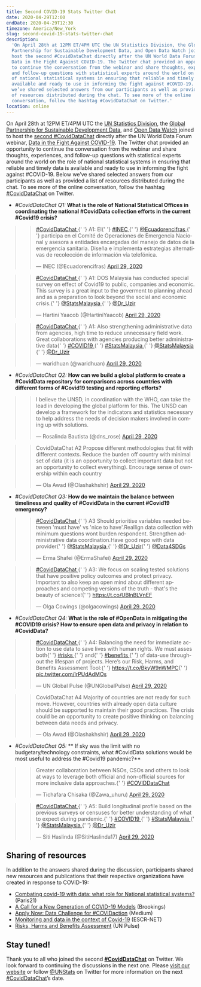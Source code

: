 ```yaml
---
title: Second COVID-19 Stats Twitter Chat
date: 2020-04-29T12:00
endDate: 2020-04-29T12:30
timezone: America/New_York
slug: second-covid-19-stats-twitter-chat
description:
  'On April 28th at 12PM ET/4PM UTC the UN Statistics Division, the Global
  Partnership for Sustainable Development Data, and Open Data Watch joined to
  host the second #CovidDataChat directly after the UN World Data Forum webinar,
  Data in the Fight Against COVID-19. The Twitter chat provided an opportunity
  to continue the conversation from the webinar and share thoughts, experiences,
  and follow-up questions with statistical experts around the world on the role
  of national statistical systems in ensuring that reliable and timely data is
  available and ready to use in informing the fight against #COVID-19. Below
  we’ve shared selected answers from our participants as well as provided a list
  of resources distributed during the chat. To see more of the online
  conversation, follow the hashtag #CovidDataChat on Twitter.'
location: online
---
```


On April 28th at 12PM ET/4PM UTC the
[UN Statistics Division](https://twitter.com/unstats?lang=en), the
[Global Partnership for Sustainable Development Data](https://twitter.com/data4SDGs),
and [Open Data Watch](https://twitter.com/opendatawatch) joined to host the
[second #CovidDataChat](https://twitter.com/hashtag/CovidDataChat) directly
after the UN World Data Forum webinar,
[Data in the Fight Against COVID-19](https://unstats.un.org/unsd/undataforum/webinar/index.html).
The Twitter chat provided an opportunity to continue the conversation from the
webinar and share thoughts, experiences, and follow-up questions with
statistical experts around the world on the role of national statistical systems
in ensuring that reliable and timely data is available and ready to use in
informing the fight against #COVID-19. Below we’ve shared selected answers from
our participants as well as provided a list of resources distributed during the
chat. To see more of the online conversation, follow the hashtag
[#CovidDataChat](https://twitter.com/hashtag/CovidDataChat) on Twitter.

- _\#CovidDataChat Q1:_ **What is the role of National Statistical Offices in
  coordinating the national #CovidData collection efforts in the current
  #Covid19 crisis?**

> <blockquote class="twitter-tweet">
>   <p lang="es" dir="ltr">
>     <a href="https://twitter.com/hashtag/CovidDataChat?src=hash&amp;ref_src=twsrc%5Etfw">
>       #CovidDataChat
>     </a>{' '}
>     A1: El{' '}
>     <a href="https://twitter.com/hashtag/INEC?src=hash&amp;ref_src=twsrc%5Etfw">
>       #INEC
>     </a>{' '}
>     <a href="https://twitter.com/Ecuadorencifras?ref_src=twsrc%5Etfw">
>       @Ecuadorencifras
>     </a>{' '}
>     participa en el Comité de Operaciones de Emergencia Nacional y asesora a
>     entidades encargadas del manejo de datos de la emergencia sanitaria.
>     Diseña e implementa estrategias alternativas de recolección de información
>     vía telefónica.
>   </p>
>   &mdash; INEC (@Ecuadorencifras) <a href="https://twitter.com/Ecuadorencifras/status/1255551117192237056?ref_src=twsrc%5Etfw">April 29, 2020</a>
> </blockquote> <script
>   async
>   src="https://platform.twitter.com/widgets.js"
>   charset="utf-8"
> ></script>

> <blockquote class="twitter-tweet">
>   <p lang="en" dir="ltr">
>     <a href="https://twitter.com/hashtag/CovidDataChat?src=hash&amp;ref_src=twsrc%5Etfw">
>       #CovidDataChat
>     </a>{' '}
>     A1: DOS Malaysia has conducted special survey on effect of Covid19 to
>     public, companies and economic. This survey is a great input to the
>     goverment to planning ahead and as a preparation to look beyond the social
>     and economic crisis.{' '}
>     <a href="https://twitter.com/StatsMalaysia?ref_src=twsrc%5Etfw">
>       @StatsMalaysia
>     </a>{' '}
>     <a href="https://twitter.com/Dr_Uzir?ref_src=twsrc%5Etfw">@Dr_Uzir</a>
>   </p>
>   &mdash; Hartini Yaacob (@HartiniYaacob) <a href="https://twitter.com/HartiniYaacob/status/1255531286287941632?ref_src=twsrc%5Etfw">April 29, 2020</a>
> </blockquote> <script
>   async
>   src="https://platform.twitter.com/widgets.js"
>   charset="utf-8"
> ></script>

> <blockquote class="twitter-tweet">
>   <p lang="en" dir="ltr">
>     <a href="https://twitter.com/hashtag/CovidDataChat?src=hash&amp;ref_src=twsrc%5Etfw">
>       #CovidDataChat
>     </a>{' '}
>     A1: Also strengthening administrative data from agencies, high time to
>     reduce unnecessary field work. Great collaborations with agencies
>     producing better administrative data{' '}
>     <a href="https://twitter.com/hashtag/COVID19?src=hash&amp;ref_src=twsrc%5Etfw">
>       #COVID19
>     </a>{' '}
>     <a href="https://twitter.com/hashtag/StatsMalaysia?src=hash&amp;ref_src=twsrc%5Etfw">
>       #StatsMalaysia
>     </a>{' '}
>     <a href="https://twitter.com/StatsMalaysia?ref_src=twsrc%5Etfw">
>       @StatsMalaysia
>     </a>{' '}
>     <a href="https://twitter.com/Dr_Uzir?ref_src=twsrc%5Etfw">@Dr_Uzir</a>
>   </p>
>   &mdash; waridhuan (@waridhuan) <a href="https://twitter.com/waridhuan/status/1255535153050316800?ref_src=twsrc%5Etfw">April 29, 2020</a>
> </blockquote> <script
>   async
>   src="https://platform.twitter.com/widgets.js"
>   charset="utf-8"
> ></script>

- _\#CovidDataChat Q2:_ **How can we build a global platform to create a
  #CovidData repository for comparisons across countries with different forms of
  #Covid19 testing and reporting efforts?**

> <blockquote class="twitter-tweet">
>   <p lang="en" dir="ltr">
>     I believe the UNSD, in coordination with the WHO, can take the lead in
>     developing the global platform for this. The UNSD can develop a framework
>     for the indicators and statistics necessary to help address the needs of
>     decision makers involved in coming up with solutions.
>   </p>
>   &mdash; Rosalinda Bautista (@dns_rose) <a href="https://twitter.com/dns_rose/status/1255536667328278529?ref_src=twsrc%5Etfw">April 29, 2020</a>
> </blockquote> <script
>   async
>   src="https://platform.twitter.com/widgets.js"
>   charset="utf-8"
> ></script>

> <blockquote class="twitter-tweet">
>   <p lang="en" dir="ltr">
>     CovidDataChat A2 Propose different methodologies that fit with different
>     contexts. Reduce the burden off country with minimal set of data (it is an
>     opportunity to collect important data but not an opportunity to collect
>     everything). Encourage sense of ownership within each country
>   </p>
>   &mdash; Ola Awad (@Olashakhshir) <a href="https://twitter.com/Olashakhshir/status/1255531756922568706?ref_src=twsrc%5Etfw">April 29, 2020</a>
> </blockquote> <script
>   async
>   src="https://platform.twitter.com/widgets.js"
>   charset="utf-8"
> ></script>

- _\#CovidDataChat Q3:_ **How do we maintain the balance between timeliness and
  quality of #CovidData in the current #Covid19 emergency?**

> <blockquote class="twitter-tweet">
>   <p lang="en" dir="ltr">
>     <a href="https://twitter.com/hashtag/CovidDataChat?src=hash&amp;ref_src=twsrc%5Etfw">
>       #CovidDataChat
>     </a>{' '}
>     A3 Should prioritise variables needed between &#39;must have&#39; vs
>     &#39;nice to have&#39;.Reallign data collection with minimum questions
>     wont burden respondent. Strengthen administrative data coordination.Have
>     good repo with data provider{' '}
>     <a href="https://twitter.com/StatsMalaysia?ref_src=twsrc%5Etfw">
>       @StatsMalaysia
>     </a>{' '}
>     <a href="https://twitter.com/Dr_Uzir?ref_src=twsrc%5Etfw">@Dr_Uzir</a>{' '}
>     <a href="https://twitter.com/Data4SDGs?ref_src=twsrc%5Etfw">@Data4SDGs</a>
>   </p>
>   &mdash; Erma Shafei (@ErmaShafei) <a href="https://twitter.com/ErmaShafei/status/1255540901897617408?ref_src=twsrc%5Etfw">April 29, 2020</a>
> </blockquote> <script
>   async
>   src="https://platform.twitter.com/widgets.js"
>   charset="utf-8"
> ></script>

> <blockquote class="twitter-tweet">
>   <p lang="en" dir="ltr">
>     <a href="https://twitter.com/hashtag/CovidDataChat?src=hash&amp;ref_src=twsrc%5Etfw">
>       #CovidDataChat
>     </a>{' '}
>     A3: We focus on scaling tested solutions that have positive policy
>     outcomes and protect privacy. Important to also keep an open mind about
>     different approaches and competing versions of the truth - that&#39;s the
>     beauty of science!{' '}
>     <a href="https://t.co/UBlnBLVnEF">https://t.co/UBlnBLVnEF</a>
>   </p>
>   &mdash; Olga Cowings (@olgacowings) <a href="https://twitter.com/olgacowings/status/1255535178585444356?ref_src=twsrc%5Etfw">April 29, 2020</a>
> </blockquote> <script
>   async
>   src="https://platform.twitter.com/widgets.js"
>   charset="utf-8"
> ></script>

- _\#CovidDataChat Q4:_ **What is the role of #OpenData in mitigating the
  #COVID19 crisis? How to ensure open data and privacy in relation to
  #CovidData?**

> <blockquote class="twitter-tweet">
>   <p lang="en" dir="ltr">
>     <a href="https://twitter.com/hashtag/CovidDataChat?src=hash&amp;ref_src=twsrc%5Etfw">
>       #CovidDataChat
>     </a>{' '}
>     A4: Balancing the need for immediate action to use data to save lives with
>     human rights. We must asses both{' '}
>     <a href="https://twitter.com/hashtag/risks?src=hash&amp;ref_src=twsrc%5Etfw">
>       #risks
>     </a>{' '}
>     and{' '}
>     <a href="https://twitter.com/hashtag/benefits?src=hash&amp;ref_src=twsrc%5Etfw">
>       #benefits
>     </a>{' '}
>     of data-use throughout the lifespan of projects. Here’s our Risk, Harms,
>     and Benefits Assessment Tool:{' '}
>     <a href="https://t.co/BkyW9nWMPC">https://t.co/BkyW9nWMPC</a>{' '}
>     <a href="https://t.co/lrPUdAdMOs">pic.twitter.com/lrPUdAdMOs</a>
>   </p>
>   &mdash; UN Global Pulse (@UNGlobalPulse) <a href="https://twitter.com/UNGlobalPulse/status/1255531629566668807?ref_src=twsrc%5Etfw">April 29, 2020</a>
> </blockquote> <script
>   async
>   src="https://platform.twitter.com/widgets.js"
>   charset="utf-8"
> ></script>

> <blockquote class="twitter-tweet">
>   <p lang="en" dir="ltr">
>     CovidDataChat A4 Majority of countries are not ready for such move.
>     However, countries with already open data culture should be supported to
>     maintain their good practices. The crisis could be an opportunity to
>     create positive thinking on balancing between data needs and privacy.
>   </p>
>   &mdash; Ola Awad (@Olashakhshir) <a href="https://twitter.com/Olashakhshir/status/1255538121095208961?ref_src=twsrc%5Etfw">April 29, 2020</a>
> </blockquote> <script
>   async
>   src="https://platform.twitter.com/widgets.js"
>   charset="utf-8"
> ></script>

- _\#CovidDataChat Q5:_ ** If sky was the limit with no budgetary/technology
  constraints, what #CovidData solutions would be most useful to address the
  #Covid19 pandemic?**

> <blockquote class="twitter-tweet">
>   <p lang="en" dir="ltr">
>     Greater collaboration between NSOs, CSOs and others to look at ways to
>     leverage both official and non-official sources for more inclusive data
>     approaches.{' '}
>     <a href="https://twitter.com/hashtag/COVIDDataChat?src=hash&amp;ref_src=twsrc%5Etfw">
>       #COVIDDataChat
>     </a>
>   </p>
>   &mdash; Tichafara Chisaka (@Zawa_uhuru) <a href="https://twitter.com/Zawa_uhuru/status/1255536084672565250?ref_src=twsrc%5Etfw">April 29, 2020</a>
> </blockquote> <script
>   async
>   src="https://platform.twitter.com/widgets.js"
>   charset="utf-8"
> ></script>

> <blockquote class="twitter-tweet">
>   <p lang="en" dir="ltr">
>     <a href="https://twitter.com/hashtag/CovidDataChat?src=hash&amp;ref_src=twsrc%5Etfw">
>       #CovidDataChat
>     </a>{' '}
>     A5: Build longitudinal profile based on the previous surveys or censuses
>     for better understanding of what to expect during pandemic.{' '}
>     <a href="https://twitter.com/hashtag/COVID19?src=hash&amp;ref_src=twsrc%5Etfw">
>       #COVID19
>     </a>{' '}
>     <a href="https://twitter.com/hashtag/StatsMalaysia?src=hash&amp;ref_src=twsrc%5Etfw">
>       #StatsMalaysia
>     </a>{' '}
>     <a href="https://twitter.com/StatsMalaysia?ref_src=twsrc%5Etfw">
>       @StatsMalaysia
>     </a>{' '}
>     <a href="https://twitter.com/Dr_Uzir?ref_src=twsrc%5Etfw">@Dr_Uzir</a>
>   </p>
>   &mdash; Siti Haslinda (@SitiHaslinda17) <a href="https://twitter.com/SitiHaslinda17/status/1255541729140158464?ref_src=twsrc%5Etfw">April 29, 2020</a>
> </blockquote> <script
>   async
>   src="https://platform.twitter.com/widgets.js"
>   charset="utf-8"
> ></script>

## Sharing of resources

In addition to the answers shared during the discussion, participants shared new
resources and publications that their respective organizations have created in
response to COVID-19:

- [Combating covid-19 with data: what role for National statistical systems?](https://paris21.org/sites/default/files/inline-files/COVID_Policybrief_Full.pdf)
  (Paris21)
- [A Call for a New Generation of COVID-19 Models](https://www.brookings.edu/blog/techtank/2020/04/23/a-call-for-a-new-generation-of-covid-19-models/)
  (Brookings)
- [Apply Now: Data Challenge for #COVIDaction](https://medium.com/frontier-technology-livestreaming/apply-now-data-challenge-for-covidaction-9de45cbe37f)
  (Medium)
- [Monitoring and data in the context of Covid-19](https://www.escr-net.org/sites/default/files/attachments/monitoringcovid19_eng.pdf)
  (ESCR-NET)
- [Risks, Harms and Benefits Assessment](https://www.unglobalpulse.org/policy/risk-assessment/)
  (UN Pulse)

## Stay tuned!

Thank you to all who joined the second
**[#CovidDataChat](https://twitter.com/hashtag/CovidDataChat?src=hash)** on
Twitter. We look forward to continuing the discussions in the next one. Please
[visit our website](https://covid-19-response.unstatshub.org/sharing/) or follow
[@UNStats](https://twitter.com/unstats) on Twitter for more information on the
next [#CovidDataChat](https://twitter.com/hashtag/CovidDataChat?src=hash)’s
date.
